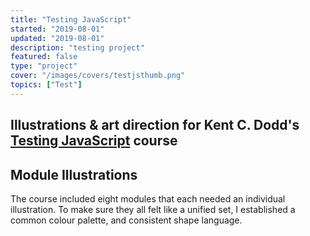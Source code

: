 ```yaml
---
title: "Testing JavaScript"
started: "2019-08-01"
updated: "2019-08-01"
description: "testing project"
featured: false
type: "project"
cover: "/images/covers/testjsthumb.png"
topics: ["Test"]
---
```


## Illustrations & art direction for Kent C. Dodd's [Testing JavaScript](https://testingjavascript.com/) course


## Module Illustrations

The course included eight modules that each needed an individual illustration. To make sure they all felt like a unified set, I established a common colour palette, and consistent shape language.



